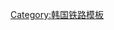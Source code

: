 {{鐵道路線|
| 模板名稱 = 北坪线
| 名稱 = [[北坪线]]
| 代表色 = #0066b3
| 背景顏色 = #ffffff
| 車站列表 = [[东海站 (江原道)|东海]] - [[三和站 (韓國)|三和]]}}<noinclude>
[[Category:韩国铁路模板]]

</noinclude>